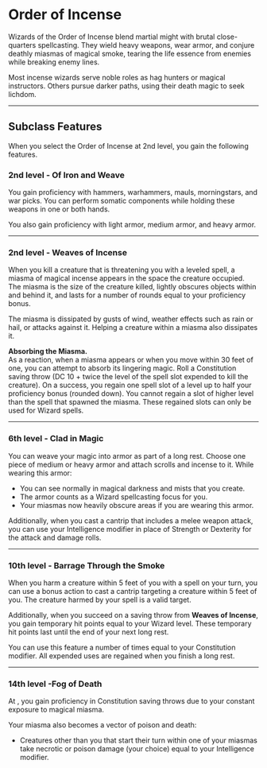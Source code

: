 # Order of Incense

Wizards of the Order of Incense blend martial might with brutal close-quarters spellcasting. They wield heavy weapons, wear armor, and conjure deathly miasmas of magical smoke, tearing the life essence from enemies while breaking enemy lines.

Most incense wizards serve noble roles as hag hunters or magical instructors. Others pursue darker paths, using their death magic to seek lichdom.

---

## Subclass Features

When you select the Order of Incense at 2nd level, you gain the following features.

### 2nd level - Of Iron and Weave

You gain proficiency with hammers, warhammers, mauls, morningstars, and war picks. You can perform somatic components while holding these weapons in one or both hands.

You also gain proficiency with light armor, medium armor, and heavy armor.

---

### 2nd level - Weaves of Incense

When you kill a creature that is threatening you with a leveled spell, a miasma of magical incense appears in the space the creature occupied. The miasma is the size of the creature killed, lightly obscures objects within and behind it, and lasts for a number of rounds equal to your proficiency bonus.

The miasma is dissipated by gusts of wind, weather effects such as rain or hail, or attacks against it. Helping a creature within a miasma also dissipates it.

**Absorbing the Miasma.**  
As a reaction, when a miasma appears or when you move within 30 feet of one, you can attempt to absorb its lingering magic. Roll a Constitution saving throw (DC 10 + twice the level of the spell slot expended to kill the creature). On a success, you regain one spell slot of a level up to half your proficiency bonus (rounded down). You cannot regain a slot of higher level than the spell that spawned the miasma. These regained slots can only be used for Wizard spells.

---

### 6th level - Clad in Magic

You can weave your magic into armor as part of a long rest. Choose one piece of medium or heavy armor and attach scrolls and incense to it. While wearing this armor:

- You can see normally in magical darkness and mists that you create.
- The armor counts as a Wizard spellcasting focus for you.
- Your miasmas now heavily obscure areas if you are wearing this armor.

Additionally, when you cast a cantrip that includes a melee weapon attack, you can use your Intelligence modifier in place of Strength or Dexterity for the attack and damage rolls.

---

### 10th level - Barrage Through the Smoke

When you harm a creature within 5 feet of you with a spell on your turn, you can use a bonus action to cast a cantrip targeting a creature within 5 feet of you. The creature harmed by your spell is a valid target.

Additionally, when you succeed on a saving throw from **Weaves of Incense**, you gain temporary hit points equal to your Wizard level. These temporary hit points last until the end of your next long rest.

You can use this feature a number of times equal to your Constitution modifier. All expended uses are regained when you finish a long rest.

---

### 14th level -Fog of Death

At , you gain proficiency in Constitution saving throws due to your constant exposure to magical miasma.

Your miasma also becomes a vector of poison and death:

- Creatures other than you that start their turn within one of your miasmas take necrotic or poison damage (your choice) equal to your Intelligence modifier.
